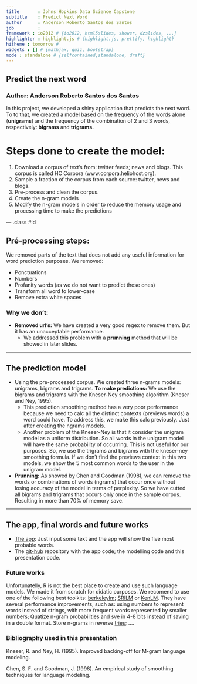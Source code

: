 ```yaml
---
title       : Johns Hopkins Data Science Capstone
subtitle    : Predict Next Word
author      : Anderson Roberto Santos dos Santos
job         : 
framework : io2012 # {io2012, html5slides, shower, dzslides, ...}
highlighter : highlight.js # {highlight.js, prettify, highlight}
hitheme : tomorrow #
widgets : [] # {mathjax, quiz, bootstrap}
mode : standalone # {selfcontained,standalone, draft}
---
```


## Predict the next word 

### Author: Anderson Roberto Santos dos Santos 
  
In this project, we developed a shiny application that predicts the next word. To to that, we created a model based on the frequency of the words alone (**unigrams**) and the frequency of the combination of 2 and 3 words, respectively: **bigrams** and **trigrams.** 

# Steps done to create the model: 

1. Download a corpus of text's from: twitter feeds; news and blogs. This corpus is called HC Corpora (www.corpora.heliohost.org). 
2. Sample a fraction of the corpus from each source: twitter, news and blogs. 
3. Pre-process and clean the corpus. 
4. Create the n-gram models 
5. Modify the n-gram models in order to reduce the memory usage and processing time to make the predictions 

--- .class #id 

## Pré-processing steps: 

We removed parts of the text that does not add any useful information for word prediction purposes. We removed: 

* Ponctuations  
* Numbers 
* Profanity words (as we do not want to predict these ones) 
* Transform all word to lower-case 
* Remove extra white spaces 

### Why we don't:

* **Removed url's:** We have created a very good regex to remove them. But it has an unacceptable performance. 
  * We addressed this problem with a **prunning** method that will be showed in later slides. 

---  

## The prediction model

* Using the pre-processed corpus. We created three n-grams models: unigrams, bigrams and trigrams. **To make predictions:** We use the bigrams and trigrams with the Kneser-Ney smoothing algorithm (Kneser and Ney, 1995). 
  * This prediction smoothing method has a very poor performance because we need to calc all the distinct contexts (previews words) a word could have. To address this, we make this calc previously. Just after creating the ngrams models. 
  * Another problem of the Kneser-Ney is that it consider the unigram model as a uniform distribution. So all words in the unigram model will have the same probability of occurring. This is not useful for our purposes. So, we use the trigrams and bigrams with the kneser-ney smoothing formula. If we don't find the previews context in this two models, we show the 5 most common words to the user in the unigram model.
* **Prunning:** As showed by Chen and Goodman (1998), we can remove the words or combinations of words (ngrams) that occur once without losing accuracy of the model in terms of perplexity. So we have cutted all bigrams and trigrams that occurs only once in the sample corpus. Resulting in more than 70% of memory save.


---  

## The app, final words and future works

* [The app](http://shiny-apps): Just input some text and the app will show the five most probable words.
* The [git-hub](https://github.com/supergarotinho/jh-data-science-capstone) repository with the app code; the modelling code and this presentation code. 

### Future works

Unfortunatelly, R is not the best place to create and use such language models. We made it from scratch for didatic purposes. We recomend to use one of the following best toolkits: [berkeleylm](https://code.google.com/p/berkeleylm/); [SRILM](http://www-speech.sri.com/projects/srilm/) or [KenLM](https://kheafield.com/code/kenlm/). They have several performance improvements, such as: using numbers to represent words instead of strings, with more frequent words represented by smaller numbers; Quatize n-gram probabilities and sve in 4-8 bits instead of saving in a double format. Store n-grams in reverse [tries](https://en.wikipedia.org/wiki/Trie); .... 

### Bibliography used in this presentation 

Kneser, R. and Ney, H. (1995). Improved backing-off for M-gram language modeling. 

Chen, S. F. and Goodman, J. (1998). An empirical study of smoothing techniques for language modeling. 